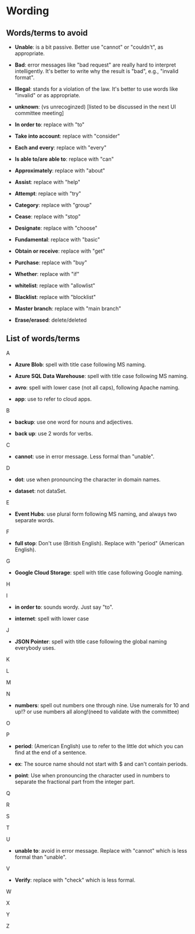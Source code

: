 
<Meta title="Content/Wording" />

# Wording

## Words/terms to avoid

- **Unable**: is a bit passive. Better use "cannot" or "couldn't", as appropriate.

- **Bad**: error messages like "bad request" are really hard to interpret intelligently. It's better to write why the result is "bad", e.g., "invalid format".

- **Illegal**: stands for a violation of the law. It's better to use words like "invalid" or as appropriate.

- **unknown**: (vs unrecoginzed) [listed to be discussed in the next UI committee meeting]

- **In order to**: replace with "to"

- **Take into account**: replace with "consider"

- **Each and every**: replace with "every"

- **Is able to/are able to**: replace with "can"

- **Approximately**: replace with "about"

- **Assist**: replace with "help"

- **Attempt**: replace with "try"

- **Category**: replace with "group"

- **Cease**: replace with "stop"

- **Designate**: replace with "choose"

- **Fundamental**: replace with "basic"

- **Obtain or receive**: replace with "get"

- **Purchase**: replace with "buy"

- **Whether**: replace with "if"

- **whitelist**: replace with "allowlist"

- **Blacklist**: replace with "blocklist"

- **Master branch**: replace with "main branch"

- **Erase/erased**: delete/deleted

## List of words/terms

A

- **Azure Blob**: spell with title case following MS naming.

- **Azure SQL Data Warehouse**: spell with title case following MS naming.

- **avro**: spell with lower case (not all caps), following Apache naming.

- **app**: use to refer to cloud apps.

B

- **backup**: use one word for nouns and adjectives.

- **back up**: use 2 words for verbs.

C

- **cannot**: use in error message. Less formal than "unable".

D

- **dot**: use when pronouncing the character in domain names.

- **dataset**: not dataSet.

E

- **Event Hubs**: use plural form following MS naming, and always two separate words.

F

- **full stop**: Don't use (British English). Replace with "period" (American English).

G

- **Google Cloud Storage**: spell with title case following Google naming.

H

I

- **in order to**: sounds wordy. Just say "to".

- **internet**: spell with lower case

J

- **JSON Pointer**: spell with title case following the global naming everybody uses.

K

L

M

N

- **numbers**: spell out numbers one through nine. Use numerals for 10 and up!? or use numbers all along!(need to validate with the committee)

O

P

- **period**: (American English) use to refer to the little dot which you can find at the end of a sentence.

- **ex**: The source name should not start with $ and can't contain periods.

- **point**: Use when pronouncing the character used in numbers to separate the fractional part from the integer part.

Q

R

S

T

U

- **unable to**: avoid in error message. Replace with "cannot" which is less formal than "unable".

V

- **Verify**: replace with "check" which is less formal.

W

X

Y

Z
